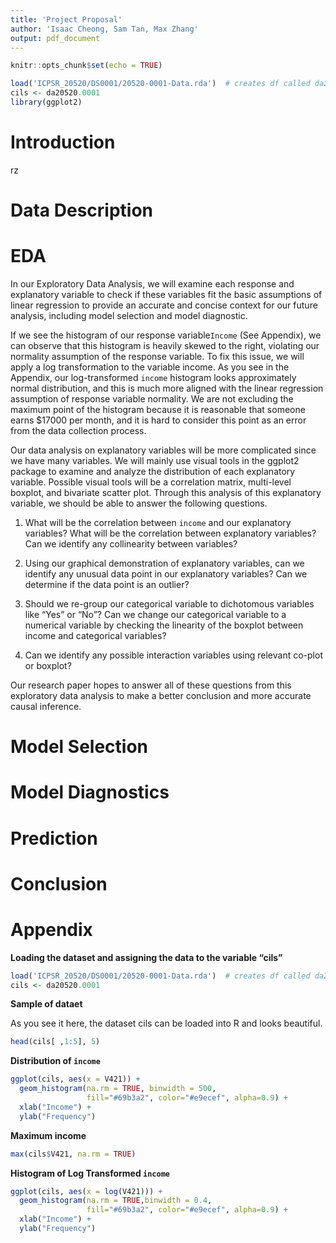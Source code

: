 ```yaml
---
title: 'Project Proposal'
author: 'Isaac Cheong, Sam Tan, Max Zhang'
output: pdf_document
---
```


```r
knitr::opts_chunk$set(echo = TRUE)

load('ICPSR_20520/DS0001/20520-0001-Data.rda')  # creates df called da20520.0001
cils <- da20520.0001
library(ggplot2)
```

# Introduction
rz

# Data Description

# EDA

In our Exploratory Data Analysis, we will examine each response and explanatory variable to check if these variables fit the basic assumptions of linear regression to provide an accurate and concise context for our future analysis, including model selection and model diagnostic. 

If we see the histogram of our response variable`Income` (See Appendix), we can observe that this histogram is heavily skewed to the right, violating our normality assumption of the response variable. To fix this issue, we will apply a log transformation to the variable income. As you see in the Appendix, our log-transformed `income` histogram looks approximately normal distribution, and this is much more aligned with the linear regression assumption of response variable normality. We are not excluding the maximum point of the histogram because it is reasonable that someone earns $17000 per month, and it is hard to consider this point as an error from the data collection process.

Our data analysis on explanatory variables will be more complicated since we have many variables. We will mainly use visual tools in the ggplot2 package to examine and analyze the distribution of each explanatory variable. Possible visual tools will be a correlation matrix, multi-level boxplot, and bivariate scatter plot. Through this analysis of this explanatory variable, we should be able to answer the following questions. 

(1) What will be the correlation between `income` and our explanatory variables? What will be the correlation between explanatory variables? Can we identify any collinearity between variables? 

(2) Using our graphical demonstration of explanatory variables, can we identify any unusual data point in our explanatory variables? Can we determine if the data point is an outlier? 

(3) Should we re-group our categorical variable to dichotomous variables like "Yes" or "No"? Can we change our categorical variable to a numerical variable by checking the linearity of the boxplot between income and categorical variables? 

(4) Can we identify any possible interaction variables using relevant co-plot or boxplot? 

Our research paper hopes to answer all of these questions from this exploratory data analysis to make a better conclusion and more accurate causal inference. 


# Model Selection

# Model Diagnostics

# Prediction

# Conclusion

\newpage

# Appendix

**Loading the dataset and assigning the data to the variable "cils"**

```r

load('ICPSR_20520/DS0001/20520-0001-Data.rda')  # creates df called da20520.0001
cils <- da20520.0001
```


**Sample of dataet** 

As you see it here, the dataset cils can be loaded into R and looks beautiful. 
```r
head(cils[ ,1:5], 5)
```

**Distribution of `income`**

```r
ggplot(cils, aes(x = V421)) + 
  geom_histogram(na.rm = TRUE, binwidth = 500,
                 fill="#69b3a2", color="#e9ecef", alpha=0.9) +
  xlab("Income") +
  ylab("Frequency")
```

**Maximum income**
```r
max(cils$V421, na.rm = TRUE)
```


**Histogram of Log Transformed `income`**

```r
ggplot(cils, aes(x = log(V421))) + 
  geom_histogram(na.rm = TRUE,binwidth = 0.4,
                 fill="#69b3a2", color="#e9ecef", alpha=0.9) +
  xlab("Income") +
  ylab("Frequency")

```
